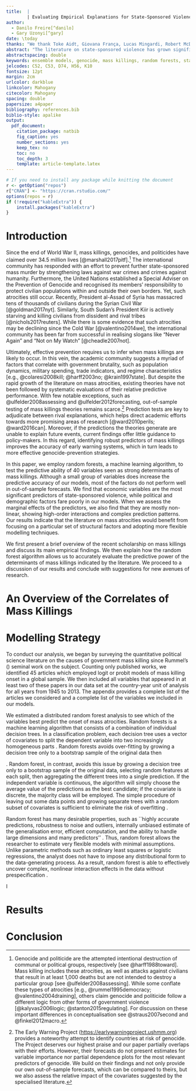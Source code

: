 ```yaml
---
title:  |
        | Evaluating Empirical Explanations for State-Sponsored Violence with Ensemble Models
author: 
  - Danilo Freire[^danilo]
  - Gary Uzonyi[^gary]
date: \today
thanks: "We thank Toke Aidt, Giovana França, Lucas Mingardi, Robert McDonnell, Umberto Mignozzetti, Catarina Roman, David Skarbek, and Graham Denyer Willis for their helpful suggestions and comments. All replication materials are available at <https://github.com/danilofreire/mass-killings-prediction>."
abstract: "The literature on state-sponsored violence has grown significantly over the last decades. Although scholars have suggested a number of potential correlates of mass killings, it is unclear whether those factors increase our ability to forecast state-led violence. Here we employ ensemble learning algorithms to test the predictive performance of 40 variables on a sample of 177 countries from 1945 to 2013. We find that most variables fail to improve out-of-sample predictive power (*mention opportunity logic*). We also find high-order interactions between the covariates, which the existing literature generally does not account for. We argue that empirical studies on mass atrocities should adopt more flexible modelling techniques and use predictive accuracy to validate theories and inform public policy decisions."
abstractspacing: double
keywords: ensemble models, genocide, mass killings, random forests, state-sponsored violence
jelcodes: C52, C53, D74, H56, K10
fontsize: 12pt
margin: 2cm
urlcolor: darkblue
linkcolor: Mahogany
citecolor: Mahogany
spacing: double
papersize: a4paper
bibliography: references.bib
biblio-style: apalike
output:
  pdf_document:
    citation_package: natbib
    fig_caption: yes
    number_sections: yes
    keep_tex: no
    toc: no
    toc_depth: 3
    template: article-template.latex
---
```


```r
# If you need to install any package while knitting the document
r <- getOption("repos")
r["CRAN"] <- "https://cran.rstudio.com/"
options(repos = r)
if (!require("kableExtra")) {
    install.packages("kableExtra")
}
```

[^danilo]: Postdoctoral Research Associate, The Political Theory Project, Brown
University, 8 Fones Alley, Providence, RI 02912,
[`danilofreire@gmail.com`](mailto:danilofreire@gmail.com),
<http://danilofreire.github.io>. Corresponding author.

[^gary]: Assistant Professor, Department of Political Science; Research Fellow,
Howard H. Baker Jr. Center for Public Policy, University of Tennessee, 1640
Cumberland Ave, Knoxville, TN 37996,
[`guzonyi@utk.edu`](mailto:guzonyi@utk.edu),
<https://sites.google.com/site/uzonyigary>.

\newpage

# Introduction
\label{sec:intro}

Since the end of World War II, mass killings, genocides, and politicides have
claimed over 34.5 million lives [@marshall2017pitf].[^definition]
The international community has responded with an effort to prevent further
state-sponsored mass murder by strengthening laws against war crimes and crimes
against humanity. Furthermore, the United Nations established a Special Adviser
on the Prevention of Genocide and recognised its members' responsibility to
protect civilian populations within and outside their own borders. Yet, such
atrocities still occur. Recently, President al-Assad of Syria has massacred
tens of thousands of civilians during the Syrian Civil War [@goldman2017nyt].
Similarly, South Sudan's President Kiir is actively starving and killing
civilians from dissident and rival tribes [@nichols2017reuters]. While there is
some evidence that such atrocities may be declining since the Cold War
[@valentino2014we], the international community has been far from successful in
realising slogans like "Never Again" and "Not on My Watch" [@cheadle2007not].

[^definition]: Genocide and politicide are the attempted intentional
destruction of communal or political groups, respectively [see
@harff1988toward]. Mass killing includes these atrocities, as well as attacks
against civilians that result in at least 1,000 deaths but are not intended to
destroy a particular group [see @ulfelder2008assessing]. While some conflate
these types of atrocities [e.g., @rummel1995democracy; @valentino2004draining],
others claim genocide and politicide follow a different logic from other forms
of government violence [@kalyvas2006logic; @stanton2015regulating]. For
discussion on these important differences in conceptualisation see
@straus2007second and @finkel2012macro.

Ultimately, effective prevention requires us to infer when mass killings are
likely to occur. In this vein, the academic community suggests a myriad of
factors that correlate with government brutality, such as population dynamics,
military spending, trade indicators, and regime characteristics [e.g.,
@colaresi2008kill; @harff2003no; @krain1997state]. But despite the
rapid growth of the literature on mass atrocities, existing theories have not
been followed by systematic evaluations of their relative predictive
performance. With few notable exceptions, such as @ulfelder2008assessing and
@ulfelder2012forecasting, out-of-sample testing of mass killings theories
remains scarce.[^ewp] Prediction tests are key to adjudicate between rival
explanations, which helps direct academic efforts towards more promising areas
of research [@ward2010perils; @ward2016can]. Moreover, if the predictions the
theories generate are unable to explain future events, current findings offer
little guidance to policy-makers. In this regard, identifying robust predictors
of mass killings improves the accuracy of early warning systems, which in turn
leads to more effective genocide-prevention strategies.

[^ewp]: The Early Warning Project (<https://earlywarningproject.ushmm.org>)
provides a noteworthy attempt to identify countries at risk of genocide. The
Project deserves our highest praise and our paper partially overlaps with their
efforts. However, their forecasts do not present estimates for variable
importance nor partial dependence plots for the most relevant predictors of
genocide. We build on their findings and not only provide our own out-of-sample
forecasts, which can be compared to theirs, but we also assess the relative
impact of the covariates suggested by the specialised literature. 

In this paper, we employ random forests, a machine learning algorithm, to test
the predictive ability of 40 variables seen as strong determinants of mass
killings. Although a small group of variables does increase the predictive
accuracy of our models, most of the factors do not perform well in
out-of-sample forecasts. We find that economic variables are the most
significant predictors of state-sponsored violence, while political and
demographic factors fare poorly in our models. When we assess the marginal
effects of the predictors, we also find that they are mostly non-linear,
showing high-order interactions and complex prediction patterns. Our results
indicate that the literature on mass atrocities would benefit from focusing on
a particular set of structural factors and adopting more flexible modelling
techniques.

We first present a brief overview of the recent scholarship on mass killings
and discuss its main empirical findings. We then explain how the random forest
algorithm allows us to accurately evaluate the predictive power of the
determinants of mass killings indicated by the literature. We proceed to a
discussion of our results and conclude with suggestions for new avenues of
research.

# An Overview of the Correlates of Mass Killings 
\label{sec:literature}


# Modelling Strategy
\label{sec:methods}

To conduct our analysis, we began by surveying the quantitative political
science literature on the causes of government mass killing since Rummel's
(\citeyear{rummel1995democracy}) seminal work on the subject. Counting only
published works, we identified 45 articles which employed logit or probit
models of mass killing onset in a global sample.  We then included all
variables that appeared in at least two of these papers in our data set at the
country-year unit of analysis for all years from 1945 to 2013. The appendix
provides a complete list of the articles we considered and a complete list of
the variables we included in our models. 

We estimated a distributed random forest analysis to see which of the variables
best predict the onset of mass atrocities. Random forests is a machine learning
algorithm that consists of a combination of individual decision trees. In a
classification problem, each decision tree uses a vector of covariates to split
the dependent variable into two increasingly homogeneous parts
\citep{breiman2001statistical}. Random forests avoids over-fitting by growing a
decision tree only to a bootstrap sample of the original data then 

\citep{dietterich1995comparison,ho1998random}. Random forest, in contrast,
avoids this issue by growing a decision tree only to a bootstrap sample of the
original data, selecting random features at each split, then aggregating the
different trees into a single prediction. If the independent variable is
continuous, the algorithm will simply choose the average value of the
predictions as the best candidate; if the covariate is discrete, the majority
class will be employed. The simple procedure of leaving out some data points
and growing separate trees with a random subset of covariates is sufficient to
eliminate the risk of overfitting \citep[9-10]{jones2015exploratory}.

Random forest has many desirable properties, such as ``highly accurate
predictions, robustness to noise and outliers, internally unbiased estimate of
the generalisation error, efficient computation, and the ability to handle
large dimensions and many predictors'' \citep[7]{muchlinski2015comparing}.
Thus, random forest allows the researcher to estimate very flexible models with
minimal assumptions. Unlike parametric methods such as ordinary least squares
or logistic regressions, the analyst does not have to impose any distributional
form to the data-generating process. As a result, random forest is able to
effectively uncover complex, nonlinear interaction effects in the data without
prespecification \citep{jones2015exploratory,jones2018there}.

I








\newpage

# Results 
\label{sec:results}

# Conclusion 
\label{sec:conclusion}

\newpage
\setlength{\parindent}{0cm}
\setlength{\parskip}{5pt}
